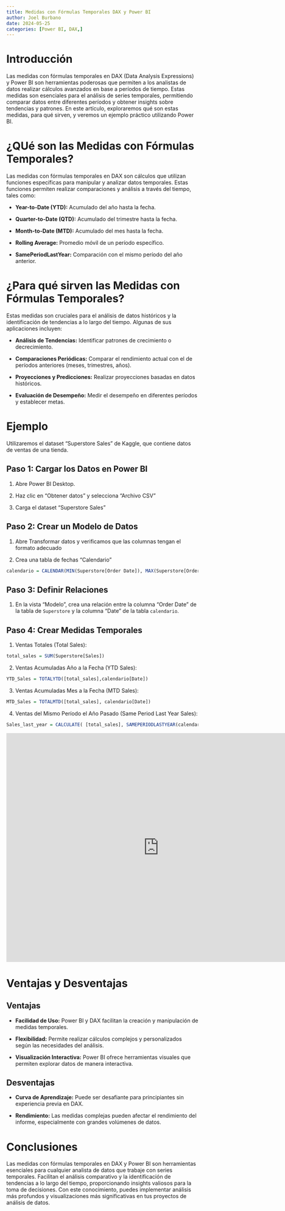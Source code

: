 ```yaml
---
title: Medidas con Fórmulas Temporales DAX y Power BI
author: Joel Burbano
date: 2024-05-25
categories: [Power BI, DAX,]
---
```


# Introducción 

Las medidas con fórmulas temporales en DAX (Data Analysis Expressions) y Power BI son herramientas poderosas que permiten a los analistas de datos realizar cálculos avanzados en base a períodos de tiempo. Estas medidas son esenciales para el análisis de series temporales, permitiendo comparar datos entre diferentes períodos y obtener insights sobre tendencias y patrones. En este artículo, exploraremos qué son estas medidas, para qué sirven, y veremos un ejemplo práctico utilizando Power BI.


# ¿QUé son las Medidas con Fórmulas Temporales?


Las medidas con fórmulas temporales en DAX son cálculos que utilizan funciones específicas para manipular y analizar datos temporales. Estas funciones permiten realizar comparaciones y análisis a través del tiempo, tales como:

* **Year-to-Date (YTD):** Acumulado del año hasta la fecha.

* **Quarter-to-Date (QTD):** Acumulado del trimestre hasta la fecha.

* **Month-to-Date (MTD):** Acumulado del mes hasta la fecha.

* **Rolling Average:** Promedio móvil de un período específico.

* **SamePeriodLastYear:** Comparación con el mismo período del año anterior.

# ¿Para qué sirven las Medidas con Fórmulas Temporales?

Estas medidas son cruciales para el análisis de datos históricos y la identificación de tendencias a lo largo del tiempo. Algunas de sus aplicaciones incluyen:


* **Análisis de Tendencias:** Identificar patrones de crecimiento o decrecimiento.

* **Comparaciones Periódicas:** Comparar el rendimiento actual con el de períodos anteriores (meses, trimestres, años).

* **Proyecciones y Predicciones:** Realizar proyecciones basadas en datos históricos.

* **Evaluación de Desempeño:** Medir el desempeño en diferentes períodos y establecer metas.

# Ejemplo

:::{.callout-note icon=false appearance="simple" }

Utilizaremos el dataset "Superstore Sales" de Kaggle, que contiene datos de ventas de una tienda. 


## Paso 1: Cargar los Datos en Power BI

1. Abre Power BI Desktop.

2. Haz clic en "Obtener datos" y selecciona "Archivo CSV"

3. Carga el dataset "Superstore Sales"

## Paso 2: Crear un Modelo de Datos

1. Abre Transformar datos y verificamos que las columnas tengan el formato adecuado 

2. Crea una tabla de fechas "Calendario" 

```.r
calendario = CALENDAR(MIN(Superstore[Order Date]), MAX(Superstore[Order Date]))
```

## Paso 3: Definir Relaciones

1. En la vista "Modelo", crea una relación entre la columna "Order Date" de la tabla de `Superstore` y la columna "Date" de la tabla `calendario`.

## Paso 4: Crear Medidas Temporales

1. Ventas Totales (Total Sales):

```.r
total_sales = SUM(Superstore[Sales])
```

2. Ventas Acumuladas Año a la Fecha (YTD Sales):

```.r
YTD_Sales = TOTALYTD([total_sales],calendario[Date])
```

3. Ventas Acumuladas Mes a la Fecha (MTD Sales):

```.r
MTD_Sales = TOTALMTD([total_sales], calendario[Date])
```

4. Ventas del Mismo Período el Año Pasado (Same Period Last Year Sales):

```.r
Sales_last_year = CALCULATE( [total_sales], SAMEPERIODLASTYEAR(calendario[Date]))

```

:::


<div class="page-layout-custom">
<iframe title="medidas_temporal" width="800" height="600" src="https://app.powerbi.com/view?r=eyJrIjoiZWIxOTdiZjItY2JlOS00OWRlLThkNmItOTlkZmMzNjRjOWYyIiwidCI6IjY4MmE0ZTZhLWE3N2YtNDk1OC1hM2FjLTllMjY2ZDE4YWEzNyIsImMiOjR9" frameborder="0" allowFullScreen="true"></iframe>
</div>

# Ventajas y Desventajas

## Ventajas

* **Facilidad de Uso:** Power BI y DAX facilitan la creación y manipulación de medidas temporales.

* **Flexibilidad:** Permite realizar cálculos complejos y personalizados según las necesidades del análisis.

* **Visualización Interactiva:** Power BI ofrece herramientas visuales que permiten explorar datos de manera interactiva.

## Desventajas

* **Curva de Aprendizaje:** Puede ser desafiante para principiantes sin experiencia previa en DAX.

* **Rendimiento:** Las medidas complejas pueden afectar el rendimiento del informe, especialmente con grandes volúmenes de datos.

# Conclusiones 

Las medidas con fórmulas temporales en DAX y Power BI son herramientas esenciales para cualquier analista de datos que trabaje con series temporales. Facilitan el análisis comparativo y la identificación de tendencias a lo largo del tiempo, proporcionando insights valiosos para la toma de decisiones. Con este conocimiento, puedes implementar análisis más profundos y visualizaciones más significativas en tus proyectos de análisis de datos.



